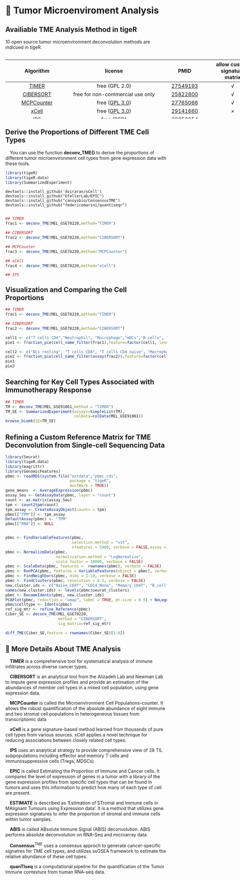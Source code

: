 # 🌱 Tumor Microenviroment Analysis

## Availiable TME Analysis Method in tigeR

10 open source tumor microenvironment deconvolution methods are indlcued in tigeR.

::: {style="width:780px; height:200px; overflow-y: scroll; overflow-x: hidden;"}
|                                 Algorithm                                  |                                                    license                                                    |                         PMID                          |  allow custom signature matrix  |
|:--------------------:|:------------------------------:|:----------------:|:--------------:|
|                    [TIMER](http://cistrome.org/TIMER/)                     |                                                free (GPL 2.0)                                                 | [27549193](https://pubmed.ncbi.nlm.nih.gov/27549193/) | √ |
|                [CIBERSORT](https://cibersort.stanford.edu/)                |                                       free for non-commercial use only                                        | [25822800](https://pubmed.ncbi.nlm.nih.gov/25822800/) | √ |
|             [MCPCounter](https://github.com/ebecht/MCPcounter)             |               free ([GPL 3.0](https://github.com/ebecht/MCPcounter/blob/master/Source/License))               | [27765066](https://pubmed.ncbi.nlm.nih.gov/27765066/) | √ |
|                      [xCell](http://xcell.ucsf.edu/)                       |                  free ([GPL 3.0](https://github.com/dviraran/xCell/blob/master/DESCRIPTION))                  | [29141660](https://pubmed.ncbi.nlm.nih.gov/29141660/) | × |
|             [IPS](https://github.com/icbi-lab/Immunophenogram)             |                                                  free (BSD)                                                   | [28052254](https://pubmed.ncbi.nlm.nih.gov/28052254/) | × |
|             [EPIC](https://gfellerlab.shinyapps.io/EPIC_1-1/)              | free for non-commercial use only ([Academic License](https://github.com/GfellerLab/EPIC/blob/master/LICENSE)) | [29130882](https://pubmed.ncbi.nlm.nih.gov/29130882/) | √ |
|           [ESTIMATE](https://gfellerlab.shinyapps.io/EPIC_1-1/)            |               free ([GPL 2.0](https://bioinformatics.mdanderson.org/public-software/estimate/))               | [24113773](https://pubmed.ncbi.nlm.nih.gov/24113773/) | × |
|              [ABIS](https://giannimonaco.shinyapps.io/ABIS/)               |                            free ([GPL 2.0](https://github.com/giannimonaco/ABIS))                             | [30726743](https://pubmed.ncbi.nlm.nih.gov/30726743/) | √ |
| [ConsensusTME](https://olliecast.shinyapps.io/Deconvolution_Benchmarking/) |              free ([GPL 3.0](https://github.com/cansysbio/ConsensusTME/blob/master/LICENSE.md))               | [31641033](https://pubmed.ncbi.nlm.nih.gov/31641033/) | × |
|       [quanTIseq](http://icbi.at/software/quantiseq/doc/index.html)        |                                                  free (BSD)                                                   | [31126321](https://pubmed.ncbi.nlm.nih.gov/31126321/) | √ |
:::

## Derive the Proportions of Different TME Cell Types

 You can use the function **deconv_TME()** to derive the proportions of different tumor microenvironment cell types from gene expression data with these tools.
```{r include=FALSE}
library(tigeR)
library(tigeR.data)
library(SummarizedExperiment)
```

```
devtools::install_github('dviraran/xCell')
devtools::install_github("GfellerLab/EPIC")
devtools::install_github("cansysbio/ConsensusTME")
devtools::install_github("federicomarini/quantiseqr")
```
::: {style="width:780px; height:200px; overflow-y: scroll; overflow-x: hidden;"}
```{r echo=TRUE, message=FALSE, warning=FALSE}
## TIMER
frac1 <- deconv_TME(MEL_GSE78220,method="TIMER")

## CIBERSORT
frac2 <- deconv_TME(MEL_GSE78220,method="CIBERSORT")

## MCPCounter
frac3 <- deconv_TME(MEL_GSE78220,method="MCPCounter")

## xCell
frac4 <- deconv_TME(MEL_GSE78220,method="xCell")

## IPS
frac5 <- deconv_TME(MEL_GSE78220,method="IPS")

## EPIC
frac6 <- deconv_TME(MEL_GSE78220,method="epic")

## ESTIMATE
frac7 <- deconv_TME(MEL_GSE78220,method="ESTIMATE")

## ABIS
frac8 <- deconv_TME(MEL_GSE78220,method="ABIS")

## ConsensusTME
frac9 <- deconv_TME(MEL_GSE78220,method="ConsensusTME")

## quanTIseq
frac10 <- deconv_TME(MEL_GSE78220,method="quanTIseq")
```
:::

## Visualization and Comparing the Cell Proportions

```{r echo=TRUE, fig.width=26}
## TIMER
frac1 <- deconv_TME(MEL_GSE78220,method="TIMER")

## CIBERSORT
frac2 <- deconv_TME(MEL_GSE78220,method="CIBERSORT")

cell1 <- c("T cells CD4","Neutrophil", "Macrophage","mDCs","B cells", "T cells CD8")
pie1 <- fraction_pie(cell_name_filter(frac1),feature=factor(cell1, levels = cell1))

cell2 <- c("DCs resting", "T cells CD8", "T cells CD4 naive", "Macrophages M2", "Yd T cells", "Monocytes","Mast cells resting", "Neutrophils", "Tregs","B cells naive")
pie2 <- fraction_pie(cell_name_filter(assay(frac2)),feature=factor(cell2, levels = cell2))
pie1
pie2
```

## Searching for Key Cell Types Associated with Immunotherapy Response

```{r echo=TRUE, message=FALSE, warning=FALSE}
## TIMER
TM <- deconv_TME(MEL_GSE91061,method = "TIMER")
TM_SE <- SummarizedExperiment(assays=SimpleList(TM),
                              colData=colData(MEL_GSE91061))
browse_biomk(SE=TM_SE)
```

## Refining a Custom Reference Matrix for TME Deconvolution from Single-cell Sequencing Data
```{r message=FALSE, warning=FALSE}
library(Seurat)
library(tigeR.data)
library(magrittr)
library(GenomicFeatures)
pbmc <- readRDS(system.file("extdata","pbmc.rds",
                            package = "tigeR",
                            mustWork = TRUE))
gene_means  <- AverageExpression(pbmc)
assay_Seu <- GetAssayData(pbmc, layer = "count")
count <- as.matrix(assay_Seu)
tpm <- count2tpm(count)
tpm_assay <- CreateAssayObject(counts = tpm)
pbmc[["TPM"]] <- tpm_assay
DefaultAssay(pbmc) <- "TPM"
pbmc[["RNA"]] <- NULL


pbmc <- FindVariableFeatures(pbmc, 
                             selection.method = "vst", 
                             nfeatures = 5000, verbose = FALSE,assay = "TPM")
pbmc <- NormalizeData(pbmc, 
                      normalization.method = "LogNormalize", 
                      scale.factor = 10000, verbose = FALSE)
pbmc <- ScaleData(pbmc, features =  rownames(pbmc), verbose = FALSE)
pbmc <- RunPCA(pbmc, features = VariableFeatures(object = pbmc), verbose = FALSE)
pbmc <- FindNeighbors(pbmc, dims = 1:10, verbose = FALSE)
pbmc <- FindClusters(pbmc, resolution = 0.5, verbose = FALSE)
new.cluster.ids <- c("Naive_CD4T", "CD14_Mono", "Memory_CD4T", "B_cell", "CD8T", "FCGR3A_Mono", "NK", "DC", "Platelet")
names(new.cluster.ids) <- levels(pbmc$seurat_clusters)
pbmc <- RenameIdents(pbmc, new.cluster.ids)
PCAPlot(pbmc, reduction = "umap", label = TRUE, pt.size = 0.5) + NoLegend()
pbmc$celltype <- Idents(pbmc)
ref_sig_mtr <- refine_Reference(pbmc)
Ciber_SE <- deconv_TME(MEL_GSE78220,
                       method = "CIBERSORT",
                       sig_matrix=ref_sig_mtr)

diff_TME(Ciber_SE,feature = rownames(Ciber_SE)[1:8])
```

## 📝 More Details About TME Analysis {.unnumbered}

 **TIMER** is a comprehensive tool for systematical analysis of immune infiltrates across diverse cancer types.

 **CIBERSORT** is an analytical tool from the Alizadeh Lab and Newman Lab to impute gene expression profiles and provide an estimation of the abundances of member cell types in a mixed cell population, using gene expression data.

 **MCPCounter** is called the Microenvironment Cell Populations-counter. It allows the robust quantification of the absolute abundance of eight immune and two stromal cell populations in heterogeneous tissues from transcriptomic data

 **xCell** is a gene signature-based method learned from thousands of pure cell types from various sources. xCell applies a novel technique for reducing associations between closely related cell types.

 **IPS** uses an analytical strategy to provide comprehensive view of 28 TIL subpopulations including effector and memory T cells and immunosuppressive cells (Tregs, MDSCs).

 **EPIC** is called Estimating the Proportion of Immune and Cancer cells. It compares the level of expression of genes in a tumor with a library of the gene expression profiles from specific cell types that can be found in tumors and uses this information to predict how many of each type of cell are present.

 **ESTIMATE** is described as ‘Estimation of STromal and Immune cells in MAlignant Tumours using Expression data'. It is a method that utilizes gene expression signatures to infer the proportion of stromal and immune cells within tumor samples.

 **ABIS** is called ABsolute Immune Signal (ABIS) deconvolution. ABIS performs absolute deconvolution on RNA-Seq and microarray data.
 
 **Consensus**<sup>TME</sup> uses a consensus approch to generate cancer-specific signatres for TME cell types, and utilizes ssGSEA framework to estimate the relative abundance of these cell types.

 **quanTIseq** is a computational pipeline for the quantification of the Tumor Immune contexture from human RNA-seq data.
